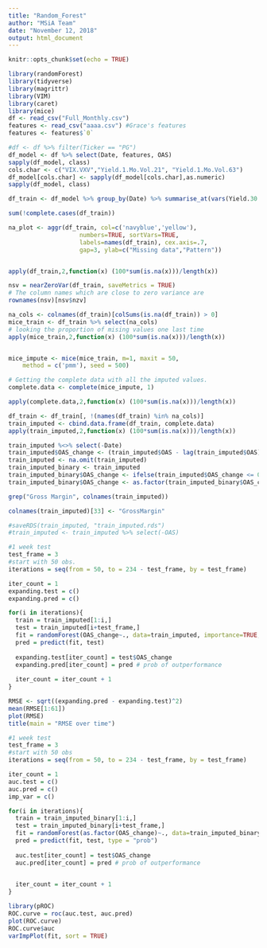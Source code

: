 ```yaml
---
title: "Random_Forest"
author: "MSiA Team"
date: "November 12, 2018"
output: html_document
---
```


```r
knitr::opts_chunk$set(echo = TRUE)
```

```r
library(randomForest)
library(tidyverse)
library(magrittr)
library(VIM)
library(caret)
library(mice)
df <- read_csv("Full_Monthly.csv")
features <- read_csv("aaaa.csv") #Grace's features
features <- features$`0`
```


```r
#df <- df %>% filter(Ticker == "PG")
df_model <- df %>% select(Date, features, OAS)
sapply(df_model, class)
cols.char <- c("VIX.VXV","Yield.1.Mo.Vol.21", "Yield.1.Mo.Vol.63")
df_model[cols.char] <- sapply(df_model[cols.char],as.numeric)
sapply(df_model, class)
```


```r
df_train <- df_model %>% group_by(Date) %>% summarise_at(vars(Yield.30.Yr.Vol.21 : OAS), mean, na.rm = T)
```


```r
sum(!complete.cases(df_train)) 
```


```r
na_plot <- aggr(df_train, col=c('navyblue','yellow'),
                    numbers=TRUE, sortVars=TRUE,
                    labels=names(df_train), cex.axis=.7,
                    gap=3, ylab=c("Missing data","Pattern"))


apply(df_train,2,function(x) (100*sum(is.na(x)))/length(x))

```



```r
nsv = nearZeroVar(df_train, saveMetrics = TRUE)
# The column names which are close to zero variance are
rownames(nsv)[nsv$nzv]

```



```r
na_cols <- colnames(df_train)[colSums(is.na(df_train)) > 0]
mice_train <- df_train %>% select(na_cols)
# looking the proportion of mising values one last time
apply(mice_train,2,function(x) (100*sum(is.na(x)))/length(x))


mice_impute <- mice(mice_train, m=1, maxit = 50, 
    method = c('pmm'), seed = 500)

# Getting the complete data with all the imputed values.
complete.data <- complete(mice_impute, 1)

apply(complete.data,2,function(x) (100*sum(is.na(x)))/length(x))

df_train <- df_train[, !(names(df_train) %in% na_cols)]
train_imputed <- cbind.data.frame(df_train, complete.data)
apply(train_imputed,2,function(x) (100*sum(is.na(x)))/length(x))
```


```r
train_imputed %<>% select(-Date)
train_imputed$OAS_change <- (train_imputed$OAS - lag(train_imputed$OAS))/lag(train_imputed$OAS)*100
train_imputed <- na.omit(train_imputed)
train_imputed_binary <- train_imputed
train_imputed_binary$OAS_change <- ifelse(train_imputed$OAS_change <= 0, 0, 1) 
train_imputed_binary$OAS_change <- as.factor(train_imputed_binary$OAS_change)
```

```r
grep("Gross Margin", colnames(train_imputed))

colnames(train_imputed)[33] <- "GrossMargin"

#saveRDS(train_imputed, "train_imputed.rds")
#train_imputed <- train_imputed %>% select(-OAS)  
```


```r
#1 week test
test_frame = 3
#start with 50 obs.
iterations = seq(from = 50, to = 234 - test_frame, by = test_frame)

iter_count = 1
expanding.test = c()
expanding.pred = c()

for(i in iterations){
  train = train_imputed[1:i,]
  test = train_imputed[i+test_frame,]
  fit = randomForest(OAS_change~., data=train_imputed, importance=TRUE, ntree=100)#, na.action = na.omit)
  pred = predict(fit, test)
  
  expanding.test[iter_count] = test$OAS_change
  expanding.pred[iter_count] = pred # prob of outperformance
  
  iter_count = iter_count + 1
}
```

```r
RMSE <- sqrt((expanding.pred - expanding.test)^2)
mean(RMSE[1:61])
plot(RMSE)
title(main = "RMSE over time")
```


```r
#1 week test
test_frame = 3
#start with 50 obs
iterations = seq(from = 50, to = 234 - test_frame, by = test_frame)

iter_count = 1
auc.test = c()
auc.pred = c()
imp_var = c()

for(i in iterations){
  train = train_imputed_binary[1:i,]
  test = train_imputed_binary[i+test_frame,]
  fit = randomForest(as.factor(OAS_change)~., data=train_imputed_binary, importance=TRUE, ntree=100)#, na.action = na.omit)
  pred = predict(fit, test, type = "prob")
  
  auc.test[iter_count] = test$OAS_change
  auc.pred[iter_count] = pred # prob of outperformance

  
  iter_count = iter_count + 1
}
```



```r
library(pROC)
ROC.curve = roc(auc.test, auc.pred)
plot(ROC.curve)
ROC.curve$auc
varImpPlot(fit, sort = TRUE)
```

